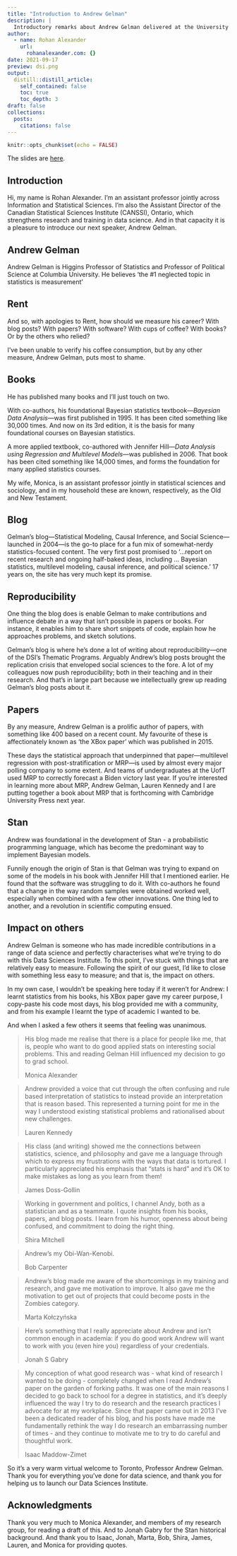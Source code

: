```yaml
---
title: "Introduction to Andrew Gelman"
description: |
  Introductory remarks about Andrew Gelman delivered at the University of Toronto Data Sciences Institute (DSI) launch on 17 September 2021.
author:
  - name: Rohan Alexander
    url:
      rohanalexander.com: {}
date: 2021-09-17
preview: dsi.png
output:
  distill::distill_article:
    self_contained: false
    toc: true
    toc_depth: 3
draft: false
collections:
  posts:
    citations: false
---
```



```r
knitr::opts_chunk$set(echo = FALSE)
```

The slides are [here](https://rohanalexander.com/pdfs/dsi_gelman_intro.pdf). 

## Introduction 

Hi, my name is Rohan Alexander. I'm an assistant professor jointly across Information and Statistical Sciences. I'm also the Assistant Director of the Canadian Statistical Sciences Institute (CANSSI), Ontario, which strengthens research and training in data science. And in that capacity it is a pleasure to introduce our next speaker, Andrew Gelman.

## Andrew Gelman

Andrew Gelman is Higgins Professor of Statistics and Professor of Political Science at Columbia University. He believes 'the #1 neglected topic in statistics is measurement' 

## Rent

And so, with apologies to Rent, how should we measure his career? With blog posts? With papers? With software? With cups of coffee? With books? Or by the others who relied? 

I've been unable to verify his coffee consumption, but by any other measure, Andrew Gelman, puts most to shame.

## Books

He has published many books and I'll just touch on two.

With co-authors, his foundational Bayesian statistics textbook---*Bayesian Data Analysis*---was first published in 1995. It has been cited something like 30,000 times. And now on its 3rd edition, it is the basis for many foundational courses on Bayesian statistics.

A more applied textbook, co-authored with Jennifer Hill---*Data Analysis using Regression and Multilevel Models*---was published in 2006. That book has been cited something like 14,000 times, and forms the foundation for many applied statistics courses.

My wife, Monica, is an assistant professor jointly in statistical sciences and sociology, and in my household these are known, respectively, as the Old and New Testament.

## Blog

Gelman's blog---Statistical Modeling, Causal Inference, and Social Science---launched in 2004---is the go-to place for a fun mix of somewhat-nerdy statistics-focused content. The very first post promised to '...report on recent research and ongoing half-baked ideas, including … Bayesian statistics, multilevel modeling, causal inference, and political science.' 17 years on, the site has very much kept its promise.

## Reproducibility

One thing the blog does is enable Gelman to make contributions and influence debate in a way that isn't possible in papers or books. For instance, it enables him to share short snippets of code, explain how he approaches problems, and sketch solutions.

Gelman's blog is where he's done a lot of writing about reproducibility---one of the DSI's Thematic Programs. Arguably Andrew's blog posts brought the replication crisis that enveloped social sciences to the fore. A lot of my colleagues now push reproducibility; both in their teaching and in their research. And that's in large part because we intellectually grew up reading Gelman's blog posts about it.

## Papers

By any measure, Andrew Gelman is a prolific author of papers, with something like 400 based on a recent count. My favourite of these is affectionately known as 'the XBox paper' which was published in 2015.

These days the statistical approach that underpinned that paper---multilevel regression with post-stratification or MRP---is used by almost every major polling company to some extent. And teams of undergraduates at the UofT used MRP to correctly forecast a Biden victory last year. If you're interested in learning more about MRP, Andrew Gelman, Lauren Kennedy and I are putting together a book about MRP that is forthcoming with Cambridge University Press next year.


## Stan

Andrew was foundational in the development of Stan - a probabilistic programming language, which has become the predominant way to implement Bayesian models.

Funnily enough the origin of Stan is that Gelman was trying to expand on some of the models in his book with Jennifer Hill that I mentioned earlier. He found that the software was struggling to do it. With co-authors he found that a change in the way random samples were obtained worked well, especially when combined with a few other innovations. One thing led to another, and a revolution in scientific computing ensued.

## Impact on others

Andrew Gelman is someone who has made incredible contributions in a range of data science and perfectly characterises what we're trying to do with this Data Sciences Institute. To this point, I've stuck with things that are relatively easy to measure. Following the spirit of our guest, I'd like to close with something less easy to measure; and that is, the impact on others. 

In my own case, I wouldn't be speaking here today if it weren't for Andrew: I learnt statistics from his books, his XBox paper gave my career purpose, I copy-paste his code most days, his blog provided me with a community, and from his example I learnt the type of academic I wanted to be.

And when I asked a few others it seems that feeling was unanimous. 

> His blog made me realise that there is a place for people like me, that is, people who want to do good applied stats on interesting social problems. This and reading Gelman Hill influenced my decision to go to grad school.
>
> Monica Alexander

> Andrew provided a voice that cut through the often confusing and rule based interpretation of statistics to instead provide an interpretation that is reason based. This represented a turning point for me in the way I understood existing statistical problems and rationalised about new challenges.
>
> Lauren Kennedy

> His class (and writing) showed me the connections between statistics, science, and philosophy and gave me a language through which to express my frustrations with the ways that data is tortured. I particularly appreciated his emphasis that "stats is hard" and it's OK to make mistakes as long as you learn from them!
>
> James Doss-Gollin

> Working in government and politics, I channel Andy, both as a statistician and as a teammate. I quote insights from his books, papers, and blog posts. I learn from his humor, openness about being confused, and commitment to doing the right thing.
>
> Shira Mitchell

> Andrew's my Obi-Wan-Kenobi.
>
> Bob Carpenter

> Andrew's blog made me aware of the shortcomings in my training and research, and gave me motivation to improve. It also gave me the motivation to get out of projects that could become posts in the Zombies category.
>
> Marta Kołczyńska

> Here's something that I really appreciate about Andrew and isn't common enough in academia: if you do good work Andrew will want to work with you (even hire you) regardless of your credentials.
>
> Jonah S Gabry

> My conception of what good research was - what kind of research I wanted to be doing - completely changed when I read Andrew's paper on the garden of forking paths. It was one of the main reasons I decided to go back to school for a degree in statistics, and it's deeply influenced the way I try to do research and the research practices I advocate for at my workplace. Since that paper came out in 2013 I've been a dedicated reader of his blog, and his posts have made me fundamentally rethink the way I do research an embarrassing number of times - and they continue to motivate me to try to do careful and thoughtful work.
>
> Isaac Maddow-Zimet

So it's a very warm virtual welcome to Toronto, Professor Andrew Gelman. Thank you for everything you've done for data science, and thank you for helping us to launch our Data Sciences Institute.





## Acknowledgments {.appendix}

Thank you very much to Monica Alexander, and members of my research group, for reading a draft of this. And to Jonah Gabry for the Stan historical background. And thank you to Isaac, Jonah, Marta, Bob, Shira, James, Lauren, and Monica for providing quotes.

